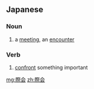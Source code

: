 ==Japanese==
{{ja-kanjitab|さい|かい|yomi=on}}

===Noun===
{{ja-noun|さいかい}}

# a [[meeting]], an [[encounter]]

===Verb===
{{ja-verb-suru|tr=intrans|さいかい}}

# [[confront]] something important
#: {{ja-usex|悲運に際会する|ひうん に さいかい する|face doom}}

[[mg:際会]]
[[zh:際会]]